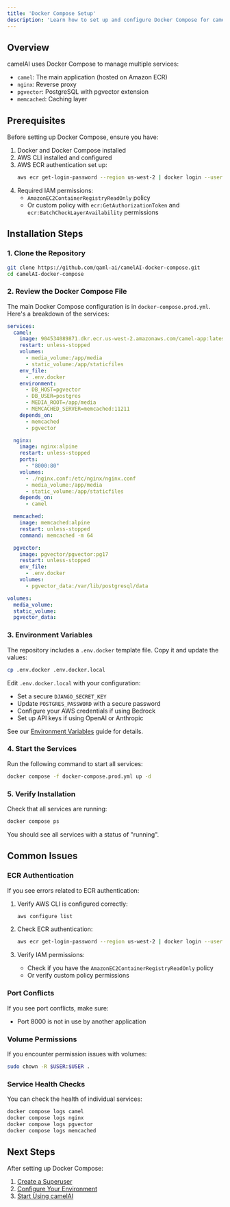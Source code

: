 ```yaml
---
title: 'Docker Compose Setup'
description: 'Learn how to set up and configure Docker Compose for camelAI.'
---
```


## Overview

camelAI uses Docker Compose to manage multiple services:

- `camel`: The main application (hosted on Amazon ECR)
- `nginx`: Reverse proxy
- `pgvector`: PostgreSQL with pgvector extension
- `memcached`: Caching layer

## Prerequisites

Before setting up Docker Compose, ensure you have:

1. Docker and Docker Compose installed
2. AWS CLI installed and configured
3. AWS ECR authentication set up:
   ```bash
   aws ecr get-login-password --region us-west-2 | docker login --username AWS --password-stdin 904534089871.dkr.ecr.us-west-2.amazonaws.com
   ```
4. Required IAM permissions:
   - `AmazonEC2ContainerRegistryReadOnly` policy
   - Or custom policy with `ecr:GetAuthorizationToken` and `ecr:BatchCheckLayerAvailability` permissions

## Installation Steps

### 1. Clone the Repository

```bash
git clone https://github.com/qaml-ai/camelAI-docker-compose.git
cd camelAI-docker-compose
```

### 2. Review the Docker Compose File

The main Docker Compose configuration is in `docker-compose.prod.yml`. Here's a breakdown of the services:

```yaml
services:
  camel:
    image: 904534089871.dkr.ecr.us-west-2.amazonaws.com/camel-app:latest
    restart: unless-stopped
    volumes:
      - media_volume:/app/media
      - static_volume:/app/staticfiles
    env_file:
      - .env.docker
    environment:
      - DB_HOST=pgvector
      - DB_USER=postgres
      - MEDIA_ROOT=/app/media
      - MEMCACHED_SERVER=memcached:11211
    depends_on:
      - memcached
      - pgvector

  nginx:
    image: nginx:alpine
    restart: unless-stopped
    ports:
      - "8000:80"
    volumes:
      - ./nginx.conf:/etc/nginx/nginx.conf
      - media_volume:/app/media
      - static_volume:/app/staticfiles
    depends_on:
      - camel

  memcached:
    image: memcached:alpine
    restart: unless-stopped
    command: memcached -m 64

  pgvector:
    image: pgvector/pgvector:pg17
    restart: unless-stopped
    env_file:
      - .env.docker
    volumes:
      - pgvector_data:/var/lib/postgresql/data

volumes:
  media_volume:
  static_volume:
  pgvector_data:
```

### 3. Environment Variables

The repository includes a `.env.docker` template file. Copy it and update the values:

```bash
cp .env.docker .env.docker.local
```

Edit `.env.docker.local` with your configuration:
- Set a secure `DJANGO_SECRET_KEY`
- Update `POSTGRES_PASSWORD` with a secure password
- Configure your AWS credentials if using Bedrock
- Set up API keys if using OpenAI or Anthropic

See our [Environment Variables](/installation/environment-variables) guide for details.

### 4. Start the Services

Run the following command to start all services:

```bash
docker compose -f docker-compose.prod.yml up -d
```

### 5. Verify Installation

Check that all services are running:

```bash
docker compose ps
```

You should see all services with a status of "running".

## Common Issues

### ECR Authentication

If you see errors related to ECR authentication:

1. Verify AWS CLI is configured correctly:
   ```bash
   aws configure list
   ```

2. Check ECR authentication:
   ```bash
   aws ecr get-login-password --region us-west-2 | docker login --username AWS --password-stdin 904534089871.dkr.ecr.us-west-2.amazonaws.com
   ```

3. Verify IAM permissions:
   - Check if you have the `AmazonEC2ContainerRegistryReadOnly` policy
   - Or verify custom policy permissions

### Port Conflicts

If you see port conflicts, make sure:
- Port 8000 is not in use by another application

### Volume Permissions

If you encounter permission issues with volumes:

```bash
sudo chown -R $USER:$USER .
```

### Service Health Checks

You can check the health of individual services:

```bash
docker compose logs camel
docker compose logs nginx
docker compose logs pgvector
docker compose logs memcached
```

## Next Steps

After setting up Docker Compose:

1. [Create a Superuser](/installation/creating-superuser)
2. [Configure Your Environment](/installation/environment-variables)
3. [Start Using camelAI](/installation/quickstart) 